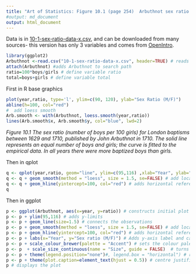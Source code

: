 ```yaml
---
title: "Art of Statistics: Figure 10.1 (page 254)  Arbuthnot sex ratio data"
#output: md_document
output: html_document
---
```


Data is in [10-1-sex-ratio-data-x.csv](10-1-sex-ratio-data-x.csv), and can be downloaded from many sources- this version has only 3 variables and comes from [OpenIntro](https://www.openintro.org/stat/data/?data=arbuthnot).
```r

library(ggplot2) 
Arbuthnot <-read.csv("10-1-sex-ratio-data-x.csv", header=TRUE) # reads data into data frame, Arbuthnot
attach(Arbuthnot) #adds Arbuthnot to search path
ratio=100*boys/girls # define variable ratio
total=boys+girls # define variable total
```

First in R base graphics

```r

plot(year,ratio, type='l', ylim=c(90, 120), ylab="Sex Ratio (M/F)")
abline(h=100, col="red")
#  add loess smooth
Arb.smooth <- with(Arbuthnot, loess.smooth(year,ratio))
lines(Arb.smooth$x, Arb.smooth$y, col="blue", lwd=2)

```

_Figure 10.1 The sex ratio (number of boys per 100 girls) for London baptisms between 1629 and 1710, published by John Arbuthnot in 1710. The solid line represents an equal number of boys and girls; the curve is fitted to the empirical data. In all years there were more baptized boys than girls._

Then in qplot
```r
q <- qplot(year,ratio, geom="line", ylim=c(95,116) ,xlab="Year", ylab="Sex ratio (M/F)") # constructs q initial plot object, 
q <- q + geom_smooth(method = "loess", size = 1.5, se=FALSE) # add local regression for smoothness, as visual aid
q <- q + geom_hline(yintercept=100, col="red") # adds horizontal reference line at y=100
q
```

Then in ggplot

```r
p <- ggplot(Arbuthnot, aes(x=year, y=ratio)) # constructs initial plot object, p 
p <- p + ylim(95,116) # adds y-limits
p <- p + geom_line(size=1.5) # connects the observations
p <- p + geom_smooth(method = "loess", size = 1.5, se=FALSE) # add local regression for smoothness, as visual aid
p <- p + geom_hline(yintercept=100, col="red") # adds horizontal reference line at y=100
p <- p + labs(x="Year", y="Sex ratio (M/F)") # Adds y-axis label and caption
p <- p + scale_colour_brewer(palette = "Accent") # sets the colour palette 
p <- p  + scale_size_continuous(name = "Size", guide = FALSE)  # turns off otherwise added size legend
p <- p + theme(legend.position="none")#, legend.box = "horizontal") # removes the legend
p <- p + theme(plot.caption=element_text(hjust = 0.5)) # centre justifies the caption
p # displays the plot
```

